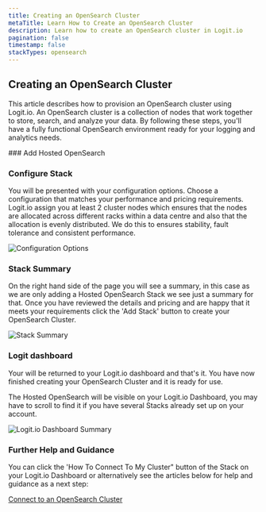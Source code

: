 ```yaml
---
title: Creating an OpenSearch Cluster
metaTitle: Learn How to Create an OpenSearch Cluster
description: Learn how to create an OpenSearch cluster in Logit.io
pagination: false
timestamp: false
stackTypes: opensearch
---
```


## Creating an OpenSearch Cluster

This article describes how to provision an OpenSearch cluster using Logit.io. An OpenSearch cluster is a collection of nodes that work together to store, search, and analyze your data. By following these steps, you'll have a fully functional OpenSearch environment ready for your logging and analytics needs.

<Steps>
  ### Add Hosted OpenSearch
  
  <AddOpenSearchStack/>

   ### Configure Stack

  You will be presented with your configuration options. Choose a configuration that matches your performance and pricing requirements. 
  Logit.io assign you at least 2 cluster nodes which ensures that the nodes are allocated across different racks within a data centre 
  and also that the allocation is evenly distributed. We do this to ensures stability, fault tolerance and consistent performance. 

  ![Configuration Options](@/images/getting-started/opensearch/configuration-options.png)

  ### Stack Summary

  On the right hand side of the page you will see a summary, in this case as we are only adding a Hosted OpenSearch Stack we see just a 
  summary for that. Once you have reviewed the details and pricing and are happy that it meets your requirements click the 'Add Stack' 
  button to create your OpenSearch Cluster.

  ![Stack Summary](@/images/getting-started/opensearch/payment-summary.png)

  ### Logit dashboard

  Your will be returned to your Logit.io dashboard and that's it. You have now finished creating your OpenSearch Cluster and it is ready 
  for use.

  The Hosted OpenSearch will be visible on your Logit.io Dashboard, you may have to scroll to find it if you have several Stacks already set up on 
  your account.

  ![Logit.io Dashboard Summary](@/images/getting-started/opensearch/dashboard.png)

  ### Further Help and Guidance

  You can click the 'How To Connect To My Cluster" button of the Stack on your Logit.io Dashboard or alternatively see the articles below for help 
  and guidance as a next step:

  [Connect to an OpenSearch Cluster](connect-to-opensearch-cluster.mdx)

</Steps>
